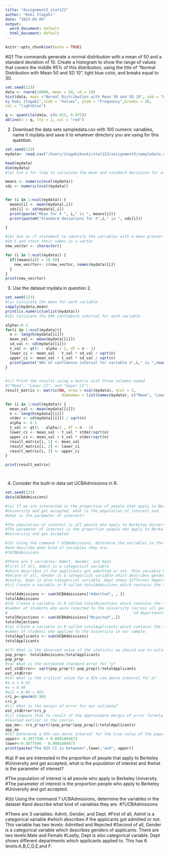 ```yaml
---
title: "Assignment3_stat123"
author: "Koki Itagaki"
date: "2023-03-09"
output:
  word_document: default
  html_document: default
---
```


```r
knitr::opts_chunk$set(echo = TRUE)
```
#Q1 The commands generate a normal distribution with a mean of 50 and a standard 
deviation of 10.
Create a histogram to show the range of values that covers the middle 95% of
this distribution, using the
title of "Normal Distribution with Mean 50 and SD 10", light blue color, and 
breaks equal to 30.
```r
set.seed(123)
data <- rnorm(10000, mean = 50, sd = 10)
hist(data, main ="Normal Distribution with Mean 50 and SD 10", sub = "Written 
by Koki Itagaki",xlab = "Values", ylab = "Frequency",breaks = 30, 
col = "lightblue")

q <- quantile(data, c(0.025, 0.975))
abline(v = q, lty = 2, col = "red")


```
2. Download the data sets sampledata.csv with 100 numeric variables, name it 
mydata and save it to whatever directory you are using for this question.
```r
set.seed(123)
mydata<- read.csv("/Users/itagakikouki/stat123/assignment3/sampledata.csv")

head(mydata)
dim(mydata)
#(a) Use a for loop to calculate the mean and standard deviation for each variable in mydata.

means <- numeric(ncol(mydata))
sds <- numeric(ncol(mydata))


for (i in 1:ncol(mydata)) {
  means[i] <- mean(mydata[,i])
  sds[i] <- sd(mydata[,i])
  print(paste("Mean for X ", i," is ", means[i]))
  print(paste0("Standard deviations for X",i," is ", sds[i]))

}

#(b) Use an if statement to identify the variables with a mean greater than 
#10.5 and store their names in a vector 
new_vector <- character()

for (i in 1:ncol(mydata)) {
  if((means[i]) > 10.5){
    new_vecrtor<- c(new_vector, names(mydata)[i])
  }
}
print(new_vecrtor)
```
3. Use the dataset mydata in question 2.
```r
set.seed(123)
#(a) Calculate the mean for each variable.
sapply(mydata,mean)
print(is.numeric(unlist(mydata)))
#(b) Calculate the 90% confidence interval for each variable

alpha<-0.1
for(i in 1:ncol(mydata)){
  n <- length(mydata[[i]])
  mean_val <- mean(mydata[[i]])
  sd_val <- sd(mydata[[i]])
  t_val <- qt(1 - alpha / 2, df = n - 1)
  lower_ci <- mean_val - t_val * sd_val / sqrt(n)
  upper_ci <- mean_val + t_val * sd_val / sqrt(n)
  print(paste("90% of confidence interval for variable X",i," is ",round(lower_ci,   2), ", ", round(upper_ci, 2)))
}

  
#(c) Print the results using a matrix with three columns named 
#("Mean", "Lower_CI", and "Upper_CI").
result_matrix <- matrix(NA, nrow = ncol(mydata), ncol = 3, 
                         dimnames = list(names(mydata), c("Mean", "Lower_CI", "Upper_CI")))

for (i in 1:ncol(mydata)) {
  mean_val <- mean(mydata[[i]])
  n <- length(mydata[[i]])
  stder <- sd(mydata[[i]]) / sqrt(n)
  alpha <- 0.1
  t_val <- qt(1 - alpha/2 , df = n - 1)
  lower_ci <- mean_val - t_val * stder/sqrt(n)
  upper_ci <- mean_val + t_val * stder/sqrt(n)
  result_matrix[i, 1] <- mean_val
  result_matrix[i, 2] <- lower_ci
  result_matrix[i, 3] <- upper_ci
}

print(result_matrix)




```
4. Consider the built-in data set UCBAdmissions in R.
```r
set.seed(123)
data(UCBAdmissions)

#(a) If we are interested in the proportion of people that apply to Berkeley
#University and get accepted, what is the population of interest and 
#what is the parameter of interest?

#The population of interest is all peoole who apply to Berkeley University
#The parameter of interest is the proportion people who apply to Berkeley 
#University and got accepted.

#(b) Using the command ? UCBAdmissions, determine the variables in the dataset
#and describe what kind of variables they are.
#?UCBAdmissions

#There are 3 variables: Admit, Gender, and Dept.
#First of all, Admit is a categorical variable
#which describes if the applicants got admitted or not. This variable has two levels: Admitted and Rejected 
#Second of all, Gender is a categorical variable which describes genders of applicants. There are two levels:Male and Female
#Lastly, Dept is also categorical variable. Dept shows different departments which applicants applied to. This has 6 levels:A,B,C,D,E,and F.
#(c) Create a variable in R called totalAdmissions which contains the total number of students who were admitted to the university (across all genders and departments).

totalAdmissions <- sum(UCBAdmissions["Admitted", , ])
totalAdmissions
#(d) Create a variable in R called totalRejections which contains the total
#number of students who were rejected to the university (across all genders a
#                                                        nd departments).
totalRejections <- sum(UCBAdmissions["Rejected",,])
totalRejections
#(e) Create a variable in R called totalApplicants which contains the total n
#umber of students who applied to the university in our sample.
totalApplicants <- sum(UCBAdmissions)
totalApplicants

#(f) What is the observed value of the statistic we should use to estimate the population parameter of interest?
pop_prop<- totalAdmissions/totalApplicants
pop_prop
#(g) What is the estimated standard error for ^p?
est_stdError<- sqrt(pop_prop*(1-pop_prop))/totalApplicants
est_stdError
#(h) What is the critical value for a 92% con_dence interval for p?
#1-a = 0.92
#a = 0.08
#a/2 = 0.04 = 96%
cri_p<-qnorm(0.96)
cri_p
#(i) What is the margin of error for our estimate?
est_stdError*cri_p
#(j) Compare that to result of the approximate margin of error formula we
#learned earlier in the course.
app_me<- cri_p*sqrt((pop_prop*(pop_prop))/totalApplicants) 
app_me
#(k) Determine a 92% con_dence interval for the true value of the population proportion
upper<- 0.3877596 + 0.0001884673
lower<-0.3877596 - 0.0001884673
print(paste("The 92% CI is betweeen",lower,"and", upper))
```
#(a) If we are interested in the proportion of people that apply to Berkeley
#University and get accepted, what is the population of interest and 
#what is the parameter of interest?

#The population of interest is all peoole who apply to Berkeley University
#The parameter of interest is the proportion people who apply to Berkeley 
#University and got accepted.

#(b) Using the command ? UCBAdmissions, determine the variables in the dataset
#and describe what kind of variables they are.
#?UCBAdmissions

#There are 3 variables: Admit, Gender, and Dept.
#First of all, Admit is a categorical variable
#which describes if the applicants got admitted or not. This variable has two levels: Admitted and Rejected 
#Second of all, Gender is a categorical variable which describes genders of applicants. There are two levels:Male and Female
#Lastly, Dept is also categorical variable. Dept shows different departments which applicants applied to. This has 6 levels:A,B,C,D,E,and F.


